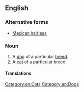{{also|Mexican hairless}}
==English==

===Alternative forms===
* [[Mexican hairless]]

===Noun===
{{en-noun|head=[[Mexican]] [[hairless|Hairless]]}}

# A [[dog]] of a particular [[breed]].
# A [[cat]] of a particular breed.

====Translations====
{{trans-see|dog|Mexican hairless}}

[[Category:en:Cats]]
[[Category:en:Dogs]]